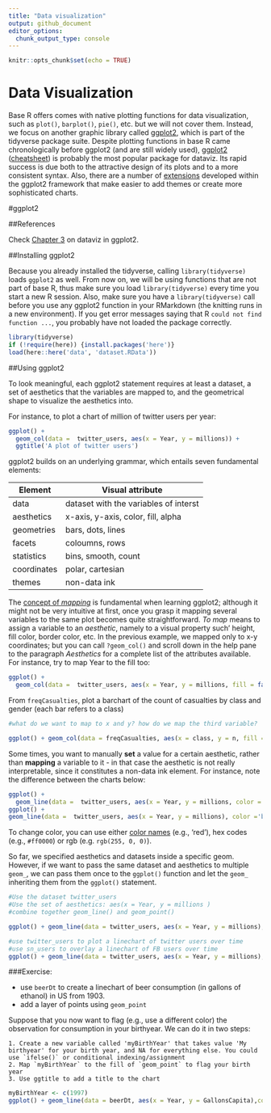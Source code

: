 ```yaml
---
title: "Data visualization"
output: github_document
editor_options: 
  chunk_output_type: console
---
```


```r
knitr::opts_chunk$set(echo = TRUE)
```


# Data Visualization

Base R offers comes with native plotting functions for data visualization, such as `plot()`, `barplot()`, `pie()`, etc. but we will not cover them. Instead, we focus on another graphic library called [ggplot2](http://ggplot2.org/), which is part of the tidyverse package suite. Despite plotting functions in base R came chronologically before ggplot2 (and are still widely used), [ggplot2](http://ggplot2.org/) ([cheatsheet](https://www.rstudio.com/wp-content/uploads/2015/03/ggplot2-cheatsheet.pdf)) is probably the most popular package for dataviz. Its rapid success is due both to the attractive design of its plots and to a more consistent syntax. Also, there are a number of [extensions](http://www.ggplot2-exts.org/) developed within the ggplot2 framework that make easier to add themes or create more sophisticated charts.

#ggplot2

##References 

Check [Chapter 3](http://r4ds.had.co.nz/data-visualisation.html) on dataviz in ggplot2.

##Installing ggplot2

Because you already installed the tidyverse, calling `library(tidyverse)` loads `ggplot2` as well. From now on, we will be using functions that are not part of base R, thus make sure you load `library(tidyverse)` every time you start a new R session. Also, make sure you have a `library(tidyverse)` call before you use any ggplot2 function in your RMarkdown (the knitting runs in a new environment). If you get error messages saying that R `could not find function ...`, you probably have not loaded the package correctly.

```r
library(tidyverse)
if (!require(here)) {install.packages('here')}
load(here::here('data', 'dataset.RData'))
```


##Using ggplot2

To look meaningful, each ggplot2 statement requires at least a dataset, a set of aesthetics that the variables are mapped to, and the geometrical shape to visualize the aesthetics into. 

For instance, to plot a chart of million of twitter users per year:
```r
ggplot() +
  geom_col(data =  twitter_users, aes(x = Year, y = millions)) +
  ggtitle('A plot of twitter users')
```

ggplot2 builds on an underlying grammar, which entails seven fundamental elements:

Element | Visual attribute
------------- | -------------
data | dataset with the variables of interst
aesthetics | x-axis, y-axis, color, fill, alpha
geometries | bars, dots, lines
facets | coloumns, rows
statistics | bins, smooth, count
coordinates | polar, cartesian
themes | non-data ink

The [concept of _mapping_](http://r4ds.had.co.nz/data-visualisation.html#aesthetic-mappings) is fundamental when learning ggplot2; although it might not be very intuitive at first, once you grasp it mapping several variables to the same plot becomes quite straightforward. _To map_ means to assign a variable to an _aesthetic_, namely to a visual property such' height, fill color, border color, etc. In the previous example, we mapped only to x-y coordinates; but you can call `?geom_col()` and scroll down in the help pane to the paragraph _Aesthetics_ for a complete list of the attributes available. For instance, try to map Year to the fill too:

```r
ggplot() +
  geom_col(data =  twitter_users, aes(x = Year, y = millions, fill = factor(Year)))
```

From `freqCasualties`, plot a barchart of the count of casualties by class and gender (each bar refers to a class)

```r
#what do we want to map to x and y? how do we map the third variable?

ggplot() + geom_col(data = freqCasualties, aes(x = class, y = n, fill = factor(gender)))
```


Some times, you want to manually **set** a value for a certain aesthetic, rather than **mapping** a variable to it - in that case the aesthetic is not really interpretable, since it constitutes a non-data ink element. For instance, note the difference between the charts below:

```r
ggplot() +
  geom_line(data =  twitter_users, aes(x = Year, y = millions, color ='blue' )) 
ggplot() +
geom_line(data =  twitter_users, aes(x = Year, y = millions), color ='blue') 
```

To change color, you can use either [color names](http://www.stat.columbia.edu/~tzheng/files/Rcolor.pdf) (e.g., 'red'), hex codes (e.g., `#ff0000`) or rgb (e.g. `rgb(255, 0, 0)`).

So far, we specified aesthetics and datasets inside a specific geom. However, if we want to pass the same dataset and aesthetics to multiple `geom_`, we can pass them once to the `ggplot()` function and let the `geom_` inheriting them from the `ggplot()` statement.

```r
#Use the dataset twitter_users
#Use the set of aesthetics: aes(x = Year, y = millions )
#combine together geom_line() and geom_point() 

ggplot() + geom_line(data = twitter_users, aes(x = Year, y = millions),color = 'blue') + geom_point(data = twitter_users, aes(x = Year, y = millions, fill = Year))
```


```r
#use twitter_users to plot a linechart of twitter users over time
#use sn_users to overlay a linechart of FB users over time
ggplot() + geom_line(data = twitter_users, aes(x = Year, y = millions),color = 'blue') + geom_line(data = fbMobile_users, aes(x = Year, y = millions),color = 'red')
```



###Exercise: 

 - use `beerDt` to create a linechart of beer consumption (in gallons of ethanol) in US from 1903.
 - add a layer of points using `geom_point`
 
 Suppose that you now want to flag (e.g., use a different color) the observation for consumption in your birthyear. We can do it in two steps:
    
    1. Create a new variable called 'myBirthYear' that takes value 'My birthyear' for your birth year, and NA for everything else. You could use `ifelse()` or conditional indexing/assignment
    2. Map `myBirthYear` to the fill of `geom_point` to flag your birth year
    3. Use ggtitle to add a title to the chart

```r
myBirthYear <- c(1997)
ggplot() + geom_line(data = beerDt, aes(x = Year, y = GallonsCapita),color = 'blue') + geom_point(data = myBirthYear, aes(x = Year, y = GallonsCapita, fill(year)))
```















